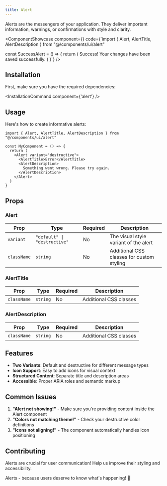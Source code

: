 ```yaml
---
title: Alert
---
```



Alerts are the messengers of your application. They deliver important information, warnings, or confirmations with style and clarity.

<ComponentShowcase component={<AlertShowcase />} code={`import { Alert, AlertTitle, AlertDescription } from "@/components/ui/alert"

const SuccessAlert = () => {
  return (
    <Alert>
      <IconCheckCircle className="h-4 w-4" />
      <AlertTitle>Success!</AlertTitle>
      <AlertDescription>
        Your changes have been saved successfully.
      </AlertDescription>
    </Alert>
  )
}`} />

## Installation

First, make sure you have the required dependencies:

<InstallationCommand component={'alert'} />

## Usage

Here's how to create informative alerts:

```tsx
import { Alert, AlertTitle, AlertDescription } from "@/components/ui/alert"

const MyComponent = () => {
  return (
    <Alert variant="destructive">
      <AlertTitle>Error</AlertTitle>
      <AlertDescription>
        Something went wrong. Please try again.
      </AlertDescription>
    </Alert>
  )
}
```

## Props

### Alert
| Prop | Type | Required | Description |
|------|------|----------|-------------|
| `variant` | `"default" \| "destructive"` | No | The visual style variant of the alert |
| `className` | `string` | No | Additional CSS classes for custom styling |

### AlertTitle
| Prop | Type | Required | Description |
|------|------|----------|-------------|
| `className` | `string` | No | Additional CSS classes |

### AlertDescription
| Prop | Type | Required | Description |
|------|------|----------|-------------|
| `className` | `string` | No | Additional CSS classes |

## Features

- **Two Variants**: Default and destructive for different message types
- **Icon Support**: Easy to add icons for visual context
- **Structured Content**: Separate title and description areas
- **Accessible**: Proper ARIA roles and semantic markup

## Common Issues

1. **"Alert not showing!"** - Make sure you're providing content inside the Alert component
2. **"Colors not matching theme!"** - Check your destructive color definitions
3. **"Icons not aligning!"** - The component automatically handles icon positioning

## Contributing

Alerts are crucial for user communication! Help us improve their styling and accessibility.

Alerts - because users deserve to know what's happening! 🚨